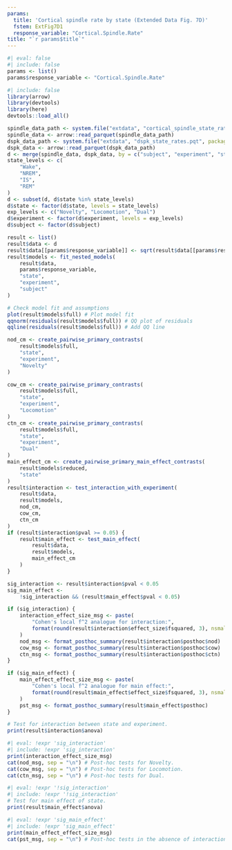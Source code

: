 ```yaml
---
params:
  title: 'Cortical spindle rate by state (Extended Data Fig. 7D)'
  fstem: ExtFig7D1
  response_variable: "Cortical.Spindle.Rate"
title: "`r params$title`"
---
```

```r
#| eval: false
#| include: false
params <- list()
params$response_variable <- "Cortical.Spindle.Rate"
```
```r
#| include: false
library(arrow)
library(devtools)
library(here)
devtools::load_all()

spindle_data_path <- system.file("extdata", "cortical_spindle_state_rates.pqt", package = "f25a")
spindle_data <- arrow::read_parquet(spindle_data_path)
dspk_data_path <- system.file("extdata", "dspk_state_rates.pqt", package = "f25a")
dspk_data <- arrow::read_parquet(dspk_data_path)
d <- merge(spindle_data, dspk_data, by = c("subject", "experiment", "state"), all = TRUE)
state_levels <- c(
    "Wake",
    "NREM",
    "IS",
    "REM"
)
d <- subset(d, d$state %in% state_levels)
d$state <- factor(d$state, levels = state_levels)
exp_levels <- c("Novelty", "Locomotion", "Dual")
d$experiment <- factor(d$experiment, levels = exp_levels)
d$subject <- factor(d$subject)

result <- list()
result$data <- d
result$data[[params$response_variable]] <- sqrt(result$data[[params$response_variable]])
result$models <- fit_nested_models(
    result$data,
    params$response_variable,
    "state",
    "experiment",
    "subject"
)

# Check model fit and assumptions
plot(result$models$full) # Plot model fit
qqnorm(residuals(result$models$full)) # QQ plot of residuals
qqline(residuals(result$models$full)) # Add QQ line

nod_cm <- create_pairwise_primary_contrasts(
    result$models$full,
    "state",
    "experiment",
    "Novelty"
)

cow_cm <- create_pairwise_primary_contrasts(
    result$models$full,
    "state",
    "experiment",
    "Locomotion"
)
ctn_cm <- create_pairwise_primary_contrasts(
    result$models$full,
    "state",
    "experiment",
    "Dual"
)
main_effect_cm <- create_pairwise_primary_main_effect_contrasts(
    result$models$reduced,
    "state"
)
result$interaction <- test_interaction_with_experiment(
    result$data,
    result$models,
    nod_cm,
    cow_cm,
    ctn_cm
)
if (result$interaction$pval >= 0.05) {
    result$main_effect <- test_main_effect(
        result$data,
        result$models,
        main_effect_cm
    )
}

sig_interaction <- result$interaction$pval < 0.05
sig_main_effect <-
    !sig_interaction && (result$main_effect$pval < 0.05)

if (sig_interaction) {
    interaction_effect_size_msg <- paste(
        "Cohen's local f^2 analogue for interaction:",
        format(round(result$interaction$effect_size$fsquared, 3), nsmall = 3)
    )
    nod_msg <- format_posthoc_summary(result$interaction$posthoc$nod)
    cow_msg <- format_posthoc_summary(result$interaction$posthoc$cow)
    ctn_msg <- format_posthoc_summary(result$interaction$posthoc$ctn)
}

if (sig_main_effect) {
    main_effect_effect_size_msg <- paste(
        "Cohen's local f^2 analogue for main effect:",
        format(round(result$main_effect$effect_size$fsquared, 3), nsmall = 3)
    )
    pst_msg <- format_posthoc_summary(result$main_effect$posthoc)
}
```

```r
# Test for interaction between state and experiment.
print(result$interaction$anova)
```

```r
#| eval: !expr 'sig_interaction'
#| include: !expr 'sig_interaction'
print(interaction_effect_size_msg)
cat(nod_msg, sep = "\n") # Post-hoc tests for Novelty.
cat(cow_msg, sep = "\n") # Post-hoc tests for Locomotion.
cat(ctn_msg, sep = "\n") # Post-hoc tests for Dual.
```

```r
#| eval: !expr '!sig_interaction'
#| include: !expr '!sig_interaction'
# Test for main effect of state.
print(result$main_effect$anova)
```

```r
#| eval: !expr 'sig_main_effect'
#| include: !expr 'sig_main_effect'
print(main_effect_effect_size_msg)
cat(pst_msg, sep = "\n") # Post-hoc tests in the absence of interaction.
```

